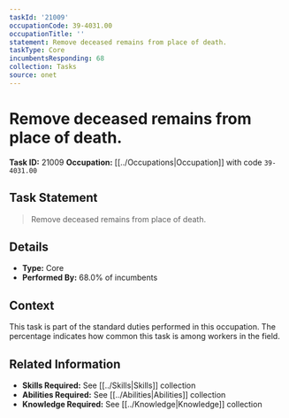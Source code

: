 ```yaml
---
taskId: '21009'
occupationCode: 39-4031.00
occupationTitle: ''
statement: Remove deceased remains from place of death.
taskType: Core
incumbentsResponding: 68
collection: Tasks
source: onet
---
```

# Remove deceased remains from place of death.

**Task ID:** 21009
**Occupation:** [[../Occupations|Occupation]] with code `39-4031.00`

## Task Statement

> Remove deceased remains from place of death.

## Details

- **Type:** Core
- **Performed By:** 68.0% of incumbents

## Context

This task is part of the standard duties performed in this occupation. The percentage indicates how common this task is among workers in the field.

## Related Information

- **Skills Required:** See [[../Skills|Skills]] collection
- **Abilities Required:** See [[../Abilities|Abilities]] collection
- **Knowledge Required:** See [[../Knowledge|Knowledge]] collection
